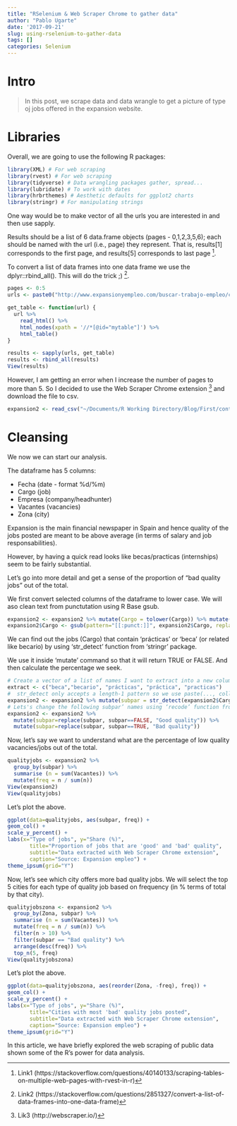 ```yaml
---
title: "RSelenium & Web Scraper Chrome to gather data"
author: "Pablo Ugarte"
date: '2017-09-21'
slug: using-rselenium-to-gather-data
tags: []
categories: Selenium
---
```


# Intro

>In this post, we scrape data and data wrangle to get a picture of type oj jobs offered in the expansion website.

# Libraries

Overall, we are going to use the following R packages:

```r
library(XML) # For web scraping
library(rvest) # For web scraping
library(tidyverse) # Data wrangling packages gather, spread...
library(lubridate) # To work with dates
library(hrbrthemes) # Aesthetic defaults for ggplot2 charts
library(stringr) # For manipulating strings
```

One way would be to make vector of all the urls you are interested in and then use sapply.

Results should be a list of 6 data.frame objects (pages - 0,1,2,3,5,6); each should be named with the url (i.e., page) they represent. That is, results[1] corresponds to the first page, and results[5] corresponds to last page [^1].

To convert a list of data frames into one data frame we use the dplyr::rbind_all(). This will do the trick ;) [^2].

```r
pages <- 0:5
urls <- paste0("http://www.expansionyempleo.com/buscar-trabajo-empleo/cid/3BC18A08D9BB661C9B65C93203B654EF/canal/0/pagenumber/",pages)

get_table <- function(url) {
  url %>%
    read_html() %>%
    html_nodes(xpath = '//*[@id="mytable"]') %>% 
    html_table()
}

results <- sapply(urls, get_table)
results <- rbind_all(results)
View(results)
```

However, I am getting an error when I increase the number of pages to more than 5. So I decided to use the Web Scraper Chrome extension [^3] and download the file to csv.

```r
expansion2 <- read_csv("~/Documents/R Working Directory/Blog/First/content/post/expansion2.csv")
```

# Cleansing

We now we can start our analysis. 

The dataframe has 5 columns:

* Fecha (date - format %d/%m)
* Cargo (job)
* Empresa (company/headhunter)
* Vacantes (vacancies)
* Zona (city)

Expansion is the main financial newspaper in Spain and hence quality of the jobs posted are meant to be above average (in terms of salary and job responsabilities). 

However, by having a quick read looks like becas/practicas (internships) seem to be fairly substantial.

Let's go into more detail and get a sense of the proportion of "bad quality jobs" out of the total. 

We first convert selected columns of the dataframe to lower case. We will aso clean text from punctutation using R Base gsub.

```r
expansion2 <- expansion2 %>% mutate(Cargo = tolower(Cargo)) %>% mutate(Empresa = tolower(Empresa)) %>% mutate(Zona = tolower(Zona))
expansion2$Cargo <- gsub(pattern="[[:punct:]]", expansion2$Cargo, replacement=" ")
```

We can find out the jobs (Cargo) that contain ‘prácticas’ or ‘beca’ (or related like becario) by using ‘str_detect’ function from ‘stringr’ package. 

We use it inside ‘mutate’ command so that it will return TRUE or FALSE. And then calculate the percentage we seek. 

```r
# Create a vector of a list of names I want to extract into a new column in the dataframe
extract <- c("beca","becario", "prácticas", "práctica", "practicas")
#  str_detect only accepts a length-1 pattern so we use paste(..., collapse = '|')
expansion2 <- expansion2 %>% mutate(subpar = str_detect(expansion2$Cargo, paste(extract, collapse = '|')))
# Lets's change the following subpar’ names using ‘recode’ function from dplyr package
expansion2 <- expansion2 %>% 
  mutate(subpar=replace(subpar, subpar==FALSE, "Good quality")) %>%
  mutate(subpar=replace(subpar, subpar==TRUE, "Bad quality")) 
```

Now, let’s say we want to understand what are the percentage of low quality vacancies/jobs out of the total.

```r
qualityjobs <- expansion2 %>% 
  group_by(subpar) %>%
  summarise (n = sum(Vacantes)) %>%
  mutate(freq = n / sum(n))
View(expansion2)
View(qualityjobs)
```

Let's plot the above.

```r
ggplot(data=qualityjobs, aes(subpar, freq)) +
geom_col() +
scale_y_percent() +
labs(x="Type of jobs", y="Share (%)",
       title="Proportion of jobs that are 'good' and 'bad' quality",
       subtitle="Data extracted with Web Scraper Chrome extension",
       caption="Source: Expansion empleo") + 
theme_ipsum(grid="Y")
```

Now, let’s see which city offers more bad quality jobs. We will select the top 5 cities for each type of quality job based on frequency (in % terms of total by that city). 

```r
qualityjobszona <- expansion2 %>% 
  group_by(Zona, subpar) %>%
  summarise (n = sum(Vacantes)) %>%
  mutate(freq = n / sum(n)) %>%
  filter(n > 10) %>%
  filter(subpar == "Bad quality") %>%
  arrange(desc(freq)) %>%
  top_n(5, freq)
View(qualityjobszona)
```

Let's plot the above.

```r
ggplot(data=qualityjobszona, aes(reorder(Zona, -freq), freq)) +
geom_col() +
scale_y_percent() +
labs(x="Type of jobs", y="Share (%)",
       title="Cities with most 'bad' quality jobs posted",
       subtitle="Data extracted with Web Scraper Chrome extension",
       caption="Source: Expansion empleo") + 
theme_ipsum(grid="Y") 
```

In this article, we have briefly explored the web scraping of public data shown some of the R’s power for data analysis.

[^1]: Link1 (https://stackoverflow.com/questions/40140133/scraping-tables-on-multiple-web-pages-with-rvest-in-r)
[^2]: Link2 (https://stackoverflow.com/questions/2851327/convert-a-list-of-data-frames-into-one-data-frame)
[^3]: Lik3 (http://webscraper.io/)